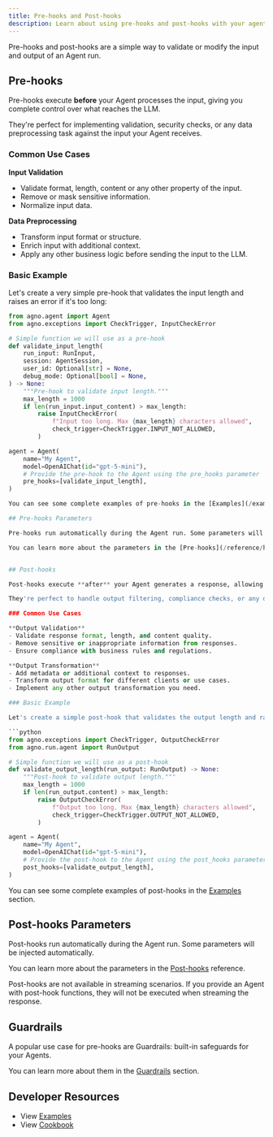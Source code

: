 ```yaml
---
title: Pre-hooks and Post-hooks
description: Learn about using pre-hooks and post-hooks with your agents.
---
```


Pre-hooks and post-hooks are a simple way to validate or modify the input and output of an Agent run.


## Pre-hooks

Pre-hooks execute **before** your Agent processes the input, giving you complete control over what reaches the LLM.

They're perfect for implementing validation, security checks, or any data preprocessing task against the input your Agent receives.

### Common Use Cases

**Input Validation**
- Validate format, length, content or any other property of the input.
- Remove or mask sensitive information.
- Normalize input data.

**Data Preprocessing**
- Transform input format or structure.
- Enrich input with additional context.
- Apply any other business logic before sending the input to the LLM.

### Basic Example

Let's create a very simple pre-hook that validates the input length and raises an error if it's too long:

```python
from agno.agent import Agent
from agno.exceptions import CheckTrigger, InputCheckError

# Simple function we will use as a pre-hook
def validate_input_length(
    run_input: RunInput,
    session: AgentSession,
    user_id: Optional[str] = None,
    debug_mode: Optional[bool] = None,
) -> None:
    """Pre-hook to validate input length."""
    max_length = 1000
    if len(run_input.input_content) > max_length:
        raise InputCheckError(
            f"Input too long. Max {max_length} characters allowed",
            check_trigger=CheckTrigger.INPUT_NOT_ALLOWED,
        )

agent = Agent(
    name="My Agent",
    model=OpenAIChat(id="gpt-5-mini"),
    # Provide the pre-hook to the Agent using the pre_hooks parameter
    pre_hooks=[validate_input_length],
)

You can see some complete examples of pre-hooks in the [Examples](/examples/concepts/agents/pre-hooks-and-post-hooks) section.

## Pre-hooks Parameters

Pre-hooks run automatically during the Agent run. Some parameters will be injected automatically.

You can learn more about the parameters in the [Pre-hooks](/reference/hooks/pre-hooks) reference.


## Post-hooks

Post-hooks execute **after** your Agent generates a response, allowing you to validate, transform, or enrich the output before it reaches the user.

They're perfect to handle output filtering, compliance checks, or any other output transformation you need.

### Common Use Cases

**Output Validation**
- Validate response format, length, and content quality.
- Remove sensitive or inappropriate information from responses.
- Ensure compliance with business rules and regulations.

**Output Transformation**
- Add metadata or additional context to responses.
- Transform output format for different clients or use cases.
- Implement any other output transformation you need.

### Basic Example

Let's create a simple post-hook that validates the output length and raises an error if it's too long:

```python
from agno.exceptions import CheckTrigger, OutputCheckError
from agno.run.agent import RunOutput

# Simple function we will use as a post-hook
def validate_output_length(run_output: RunOutput) -> None:
    """Post-hook to validate output length."""
    max_length = 1000
    if len(run_output.content) > max_length:
        raise OutputCheckError(
            f"Output too long. Max {max_length} characters allowed",
            check_trigger=CheckTrigger.OUTPUT_NOT_ALLOWED,
        )

agent = Agent(
    name="My Agent",
    model=OpenAIChat(id="gpt-5-mini"),
    # Provide the post-hook to the Agent using the post_hooks parameter
    post_hooks=[validate_output_length],
)
```

You can see some complete examples of post-hooks in the [Examples](/examples/concepts/agent/hooks) section.

## Post-hooks Parameters

Post-hooks run automatically during the Agent run. Some parameters will be injected automatically.

You can learn more about the parameters in the [Post-hooks](/reference/hooks/post-hooks) reference.

<Note>
Post-hooks are not available in streaming scenarios.
If you provide an Agent with post-hook functions, they will not be executed when streaming the response.
</Note>

## Guardrails

A popular use case for pre-hooks are Guardrails: built-in safeguards for your Agents.

You can learn more about them in the [Guardrails](/concepts/agents/guardrails) section.


## Developer Resources

- View [Examples](/examples/concepts/agent/hooks)
- View [Cookbook](https://github.com/agno-agi/agno/tree/main/cookbook/agents/hooks)
